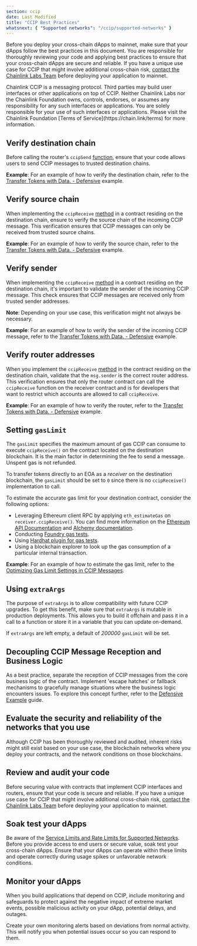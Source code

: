 ```yaml
---
section: ccip
date: Last Modified
title: "CCIP Best Practices"
whatsnext: { "Supported networks": "/ccip/supported-networks" }
---
```



Before you deploy your cross-chain dApps to mainnet, make sure that your dApps follow the best practices in this document. You are responsible for thoroughly reviewing your code and applying best practices to ensure that your cross-chain dApps are secure and reliable. If you have a unique use case for CCIP that might involve additional cross-chain risk, [contact the Chainlink Labs Team](https://chain.link/contact?ref_id=CCIP) before deploying your application to mainnet.

<Aside type="note" title="Interfaces and Applications">
  Chainlink CCIP is a messaging protocol. Third parties may build user interfaces or other applications on top of CCIP.
  Neither Chainlink Labs nor the Chainlink Foundation owns, controls, endorses, or assumes any responsibility for any
  such interfaces or applications. You are solely responsible for your use of such interfaces or applications. Please
  visit the Chainlink Foundation [Terms of Service](https://chain.link/terms) for more information.
</Aside>

## Verify destination chain

Before calling the router's `ccipSend` [function](/ccip/api-reference/i-router-client#ccipsend), ensure that your code allows users to send CCIP messages to trusted destination chains.

**Example**: For an example of how to verify the destination chain, refer to the [Transfer Tokens with Data. - Defensive](/ccip/tutorials/programmable-token-transfers-defensive#tutorial) example.

## Verify source chain

When implementing the `ccipReceive` [method](/ccip/api-reference/ccip-receiver#ccipreceive) in a contract residing on the destination chain, ensure to verify the source chain of the incoming CCIP message. This verification ensures that CCIP messages can only be received from trusted source chains.

**Example**: For an example of how to verify the source chain, refer to the [Transfer Tokens with Data. - Defensive](/ccip/tutorials/programmable-token-transfers-defensive#tutorial) example.

## Verify sender

When implementing the `ccipReceive` [method](/ccip/api-reference/ccip-receiver#ccipreceive) in a contract residing on the destination chain, it's important to validate the sender of the incoming CCIP message. This check ensures that CCIP messages are received only from trusted sender addresses.

**Note**: Depending on your use case, this verification might not always be necessary.

**Example**: For an example of how to verify the sender of the incoming CCIP message, refer to the [Transfer Tokens with Data. - Defensive](/ccip/tutorials/programmable-token-transfers-defensive#tutorial) example.

## Verify router addresses

When you implement the `ccipReceive` [method](/ccip/api-reference/ccip-receiver#ccipreceive) in the contract residing on the destination chain, validate that the `msg.sender` is the correct router address. This verification ensures that only the router contract can call the `ccipReceive` function on the receiver contract and is for developers that want to restrict which accounts are allowed to call `ccipReceive`.

**Example**: For an example of how to verify the router, refer to the [Transfer Tokens with Data. - Defensive](/ccip/tutorials/programmable-token-transfers-defensive#tutorial) example.

## Setting `gasLimit`

The `gasLimit` specifies the maximum amount of gas CCIP can consume to execute `ccipReceive()` on the contract located on the destination blockchain. It is the main factor in determining the fee to send a message. Unspent gas is not refunded.

To transfer tokens directly to an EOA as a _receiver_ on the destination blockchain, the `gasLimit` should be set to `0` since there is no `ccipReceive()` implementation to call.

To estimate the accurate gas limit for your destination contract, consider the following options:

- Leveraging Ethereum client RPC by applying `eth_estimateGas` on `receiver.ccipReceive()`. You can find more information on the [Ethereum API Documentation](https://ethereum.github.io/execution-apis/api-documentation/) and [Alchemy documentation](https://docs.alchemy.com/reference/eth-estimategas).
- Conducting [Foundry gas tests](https://book.getfoundry.sh/forge/gas-tracking).
- Using [Hardhat plugin for gas tests](https://github.com/cgewecke/eth-gas-reporter).
- Using a blockchain explorer to look up the gas consumption of a particular internal transaction.

**Example**: For an example of how to estimate the gas limit, refer to the [Optimizing Gas Limit Settings in CCIP Messages](/ccip/tutorials/ccipreceive-gaslimit).

## Using `extraArgs`

The purpose of `extraArgs` is to allow compatibility with future CCIP upgrades. To get this benefit, make sure that `extraArgs` is mutable in production deployments. This allows you to build it offchain and pass it in a call to a function or store it in a variable that you can update on-demand.

If `extraArgs` are left empty, a default of _200000_ `gasLimit` will be set.

## Decoupling CCIP Message Reception and Business Logic

As a best practice, separate the reception of CCIP messages from the core business logic of the contract. Implement 'escape hatches' or fallback mechanisms to gracefully manage situations where the business logic encounters issues. To explore this concept further, refer to the [Defensive Example](/ccip/tutorials/programmable-token-transfers-defensive) guide.

## Evaluate the security and reliability of the networks that you use

Although CCIP has been thoroughly reviewed and audited, inherent risks might still exist based on your use case, the blockchain networks where you deploy your contracts, and the network conditions on those blockchains.

## Review and audit your code

Before securing value with contracts that implement CCIP interfaces and routers, ensure that your code is secure and reliable. If you have a unique use case for CCIP that might involve additional cross-chain risk, [contact the Chainlink Labs Team](https://chain.link/contact?ref_id=CCIP) before deploying your application to mainnet.

## Soak test your dApps

Be aware of the [Service Limits and Rate Limits for Supported Networks](/ccip/supported-networks). Before you provide access to end users or secure value, soak test your cross-chain dApps. Ensure that your dApps can operate within these limits and operate correctly during usage spikes or unfavorable network conditions.

## Monitor your dApps

When you build applications that depend on CCIP, include monitoring and safeguards to protect against the negative impact of extreme market events, possible malicious activity on your dApp, potential delays, and outages.

Create your own monitoring alerts based on deviations from normal activity. This will notify you when potential issues occur so you can respond to them.
